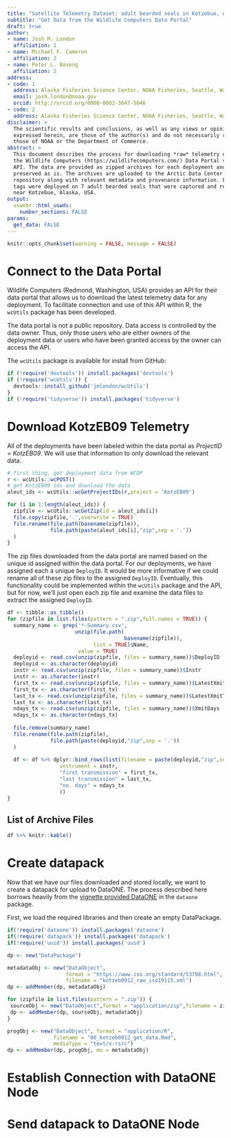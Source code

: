 ```yaml
---
title: "Satellite Telemetry Dataset: adult bearded seals in Kotzebue, Alaska (raw archive)"
subtitle: "Get Data from the Wildlife Computers Data Portal"
draft: true
author:
- name: Josh M. London
  affiliation: 1
- name: Michael F. Cameron
  affiliation: 2
- name: Peter L. Boveng
  affiliation: 2
address:
- code: 1
  address: Alaska Fisheries Science Center, NOAA Fisheries, Seattle, Washington, USA 
  email: josh.london@noaa.gov
  orcid: http://orcid.org/0000-0002-3647-5046
- code: 2
  address: Alaska Fisheries Science Center, NOAA Fisheries, Seattle, Washington, USA 
disclaimer: >
  The scientific results and conclusions, as well as any views or opinions 
  expressed herein, are those of the author(s) and do not necessarily reflect 
  those of NOAA or the Department of Commerce.
abstract: >
  This document describes the process for downloading *raw* telemetry data from
  the Wildlife Computers (https://wildlifecomputers.com/) Data Portal via their
  API. The data are provided as zipped archives for each deployment and are
  preserved as is. The archives are uploaded to the Arctic Data Center
  repository along with relevant metadata and provenance information. Fourteen
  tags were deployed on 7 adult bearded seals that were captured and released
  near Kotzebue, Alaska, USA.
output: 
  uswebr::html_uswds:
    number_sections: FALSE
params:
  get_data: FALSE
---
```


```r
knitr::opts_chunk$set(warning = FALSE, message = FALSE)
```

# Connect to the Data Portal

Wildlife Computers (Redmond, Washington, USA) provides an API for their data
portal that allows us to download the latest telemetry data for any deployment. 
To facilitate connection and use of this API within R, the `wcUtils` package
has been developed.

The data portal is not a public repository. Data access is controlled by the
data owner. Thus, only those users who are either owners of the deployment 
data or users who have been granted access by the owner can access the API.

The `wcUtils` package is available for install from GitHub:

```r
if (!require('devtools')) install.packages('devtools')
if (!require('wcUtils')) {
  devtools::install_github('jmlondon/wcUtils')
}
if (!require('tidyverse')) install.packages('tidyverse')
```


# Download KotzEB09 Telemetry

All of the deployments have been labeled within the data portal as 
*ProjectID = KotzEB09*. We will use that information to only download the 
relevant data.

```r
# first thing, get deployment data from WCDP
r <- wcUtils::wcPOST()
# get KotzEB09 ids and download the data
aleut_ids <- wcUtils::wcGetProjectIDs(r,project = 'KotzEB09')

for (i in 1:length(aleut_ids)) {
  zipfile <- wcUtils::wcGetZip(id = aleut_ids[i])
  file.copy(zipfile,'.',overwrite = TRUE)
  file.rename(file.path(basename(zipfile)),
              file.path(paste(aleut_ids[i],"zip",sep = '.'))
  )
}
```

The zip files downloaded from the data portal are named based on the 
unique id assigned within the data portal. For our deployments, we have 
assigned each a unique `DeployID`. It would be more informative if we could
rename all of these zip files to the assigned `DeployID`. Eventually, this
functionality could be implemented within the `wcUtils` package and the API,
but for now, we'll just open each zip file and examine the data files to
extract the assigned `DeployID`.

```r
df <- tibble::as_tibble()
for (zipfile in list.files(pattern = ".zip",full.names = TRUE)) {
  summary_name <- grep('*-Summary.csv',
                      unzip(file.path(
                                      basename(zipfile)),
                            list = TRUE)$Name,
                       value = TRUE)
  deployid <- read.csv(unzip(zipfile, files = summary_name))$DeployID
  deployid <- as.character(deployid)
  instr <- read.csv(unzip(zipfile, files = summary_name))$Instr
  instr <- as.character(instr)
  first_tx <- read.csv(unzip(zipfile, files = summary_name))$LatestXmitTime
  first_tx <- as.character(first_tx)
  last_tx <- read.csv(unzip(zipfile, files = summary_name))$LatestXmitTime
  last_tx <- as.character(last_tx)
  ndays_tx <- read.csv(unzip(zipfile, files = summary_name))$XmitDays
  ndays_tx <- as.character(ndays_tx)
  
  file.remove(summary_name)
  file.rename(file.path(zipfile),
              file.path(paste(deployid,"zip",sep = '.'))
  )
  
  df <- df %>% dplyr::bind_rows(list(filename = paste(deployid,"zip",sep = '.'),
                 instrument = instr,
                 "first transmission" = first_tx,
                 "last transmission" = last_tx,
                 "no. days" = ndays_tx
                 ))
}
```

## List of Archive Files

```r
df %>% knitr::kable()
```

# Create datapack

Now that we have our files downloaded and stored locally, we want to create a
datapack for upload to DataONE. The process described here borrows heavily from
the [vignette provided DataONE](https://cran.r-project.org/web/packages/dataone/vignettes/upload-data.html) in the `dataone` package.

First, we load the required libraries and then create an empty DataPackage.

```r
if(!require('dataone')) install.packages('dataone')
if(!require('datapack')) install.packages('datapack')
if(!require('uuid')) install.packages('uuid')

dp <- new("DataPackage")
```

```r
metadataObj <- new("DataObject", 
                   format = "https://www.iso.org/standard/53798.html",
                   filename = "kotzeb0912_raw_iso19115.xml")
dp <- addMember(dp, metadataObj)

for (zipfile in list.files(pattern = ".zip")) {
 sourceObj <- new("DataObject",format = "application/zip",filename = zipfile)
 dp <- addMember(dp, sourceObj, metadataObj)
}

progObj <- new("DataObject", format = "application/R", 
               filename = "00_kotzeb0912_get_data.Rmd", 
               mediaType = "text/x-rsrc")
dp <- addMember(dp, progObj, mo = metadataObj)
```

# Establish Connection with DataONE Node

# Send datapack to DataONE Node
